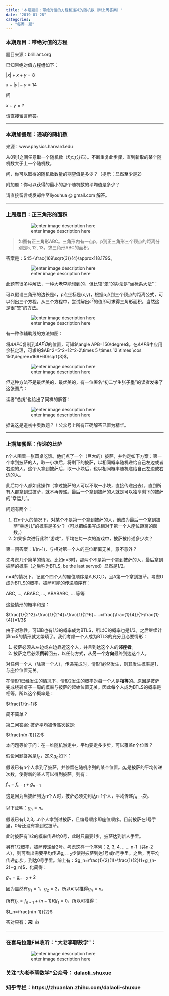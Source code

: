 ```yaml
---
title: '本期题目：带绝对值的方程和递减的随机数（附上周答案）'
date: "2019-01-28"
categories:
  - "每周一题"
---
```


<h3>本期题目：带绝对值的方程</h3>

题目来源：brilliant.org

已知带绝对值方程组如下：

$|x|+x+y=8$

$x+|y|-y=14$

问

$x+y=?$

请直接留言解答。

<hr class="wp-block-separator" />

<h3>本期加餐题：递减的随机数</h3>

来源：www.physics.harvard.edu

从0到1之间任意取一个随机数（均匀分布）。不断重复此步骤，直到新取的某个随机数大于上一个随机数。

问，你可以取得的随机数数量的期望值是多少？（提示：显然至少是2）

附加题：你可以获得的最小的那个随机数的平均值是多少？

请直接留言或发邮件至liyouhua @ gmail.com 解答。

<hr class="wp-block-separator" />

<h3>上周题目：正三角形的面积</h3>

<figure class="wp-block-image">![enter image description here](https://ds055uzetaobb.cloudfront.net/image_optimizer/402243dfcb8eb266fc2931703892cb61ba1e4a1f.png)</figure>

<blockquote class="wp-block-quote">
如图有正三角形ABC。三角形内有一点p，p到正三角形三个顶点的距离分别是5, 12, 13。求三角形ABC的面积。
</blockquote>

答案是：$45+\frac{169\sqrt{3}}{4}\approx118.179$。

<figure class="wp-block-image">![enter image description here](https://ds055uzetaobb.cloudfront.net/image_optimizer/64fbc1c9c491fa3ba675020da31d547a452939b8.png)</figure>

此题有很多种解法，一种大老李能想到的，但比较“笨”的办法是“坐标系大法”：

可以假设三角形的边长是s，p点坐标是(x,y)，根据p点到三个顶点的距离公式，可以列出三个方程。从三个方程中，尝试解出$s^2$的值即可求得三角形面积。当然这是很“笨”的方法。

<figure class="wp-block-image">![enter image description here](https://ds055uzetaobb.cloudfront.net/image_optimizer/5134a7990b4f1fd5f4fcfc4155301ec64fb78537.gif)</figure>

有一种作辅助线的方法如图：

将$\Delta APC$复制到$\Delta AP^{'}B$的位置，可知$\angle APB=150\degree$。在$\Delta APB$中应用余弦定理，可求的$AB^2=5^2+12^2-2\times 5 \times 12 \times \cos 150\degree=169+60\sqrt{3}$。

<figure class="wp-block-image">![enter image description here](https://pic4.zhimg.com/80/v2-a5d3ba164c60f8f9653e5643929be1cb_hd.jpg)</figure>

但这种方法不是最优美的，最优美的，有一位署名“初二学生张子墨”的读者发来了这张图片：

读者“总统”也给出了同样的解答：

<figure class="wp-block-image">![enter image description here](https://pic4.zhimg.com/80/v2-f18286d7c48be307df997c57356cfb1b_hd.jpg)</figure>

据说这是道初中奥数题？！公众号上所有正确解答已置为精华。

<hr class="wp-block-separator" />

<h3>上期加餐题：传递的比萨</h3>

n个人围着一张圆桌吃饭。他们点了一个（巨大的）披萨，并约定如下方案：第一个拿到披萨的人，取一小块后，将剩下的披萨，以相同概率随机递给自己左边或者右边的人。这个人拿到披萨后，取一小块后，也以相同概率随机递给自己左边或右边的人。

  此后每个人都如此操作（拿过披萨的人可以不取一小块，直接传递出去），直到所有人都拿到过披萨，就不再传递。最后一个拿到披萨的人就是可以独享剩下的披萨的“幸运儿”。

  问题有两个：

<ol><li>在n个人的情况下，对某个不是第一个拿到披萨的人，他成为最后一个拿到披萨“幸运儿”的概率是多少？（可以把结果写成相对于第一个人座位距离的函数。）</li><li>如果多次进行此种“游戏”，平均在每一次的游戏中，披萨被传递多少次？</li></ol>

第一问答案：1/(n-1)，与相对第一个人的座位距离无关，意不意外？

先考虑几个简单的情况。比如n=3时，那两个不是第一个拿到披萨的人，最后拿到披萨的概率（之后称为BTLS, be the last served）显然是1/2。

n=4的情况下，记这个四个人的座位顺序是A,B,C,D，且A第一个拿到披萨。考虑D成为BTLS的概率，披萨可能的传递顺序有：

ABC, …, ABABC, …, ABABABC, … 等等

这些情形的概率和是：

$\frac{1}{2^2}+\frac{1}{2^4}+\frac{1}{2^6}+...=\frac{\frac{1}{4}}{1-\frac{1}{4}}=1/3$

由于对称性，可知B也有1/3的概率成为BTLS，所以C的概率也是1/3。之后继续计算n=5的情形就太繁琐了。我们考虑一个人成为BTLS的充分且必要情形：

<ol><li>披萨必须从左边或右边靠近这个人，并且到达这个人的**邻座者**。</li><li>披萨之后必须**倒转**回去，以任何方式，从**另一个方向**最终到达这个人。</li></ol>

对任何一个人（除第一个人），传递完成时，情形1必然发生，则其发生概率是1，与座位位置无关。

在情形1已经发生的情况下，情形2发生的概率对每一个人是**相等**的。原因是披萨完成绕转桌子一周的概率与披萨的起始位置无关。因此每个人成为BTLS的概率是相等，所以这个概率是：

$\frac{1}{n-1}$

简不简单？

第二问答案:  披萨平均被传递次数是: 

$\frac{n(n-1)}{2}$

本问题等价于问：在一维随机游走中，平均要走多少步，可以覆盖n个位置？

假设问题答案是$f_n$，定义$g_n$如下：

假设已有n个人拿到了披萨，并停留在随机序列的某个位置。$g_n$是披萨的平均传递次数，使得新的某人可以得到披萨。则有：

$f_n=f_{n-1}+g_{n-1}$

这是因为当披萨到达n个人时，披萨必须先到达n-1个人，平均传递$f_{n-1}$次。

以下证明：$g_n=n$。

假设已有1,2,3,…n个人拿到过披萨，且编号顺序即座位顺序。目前披萨在1号手里，0号还没有拿到过披萨。

此时披萨有1/2的概率传递给0号，此时只需要1步，披萨达到新人手里。

另有1/2概率，披萨传递给2号。考虑这样一个序列：2, 3, 4, .. … n-1（共n-2人），则可看出需要平均传递$g_{n-2}$步使得披萨到达1号或n号手里。之后，再平均传递$g_n$步，到达0号手里。综上有：$g_n=\frac{1}{2}(1)+\frac{1}{2}(1+g_{n-2}+g_n)$，化简得：

$g_n=g_{n-2}+2$

因为显然有$g_1=1$，$g_2=2$，所以可以推得$g_n=n$。

所有$f_n=f_{n-1}+(n-1)$和$f_1=0$，所以可推得：

$f_n=\frac{n(n-1)}{2}$

答对只有：**来**! 👍

<hr class="wp-block-separator" />

<h3>在喜马拉雅FM收听："大老李聊数学”：</h3>

<figure class="wp-block-image">![enter image description here](https://pic3.zhimg.com/80/v2-fe88907293f518b2c6817941edc0507a_hd.jpg)</figure>

<h3>关注“大老李聊数学”公众号： dalaoli_shuxue</h3>

<h3>知乎专栏：https://zhuanlan.zhihu.com/dalaoli-shuxue</h3>